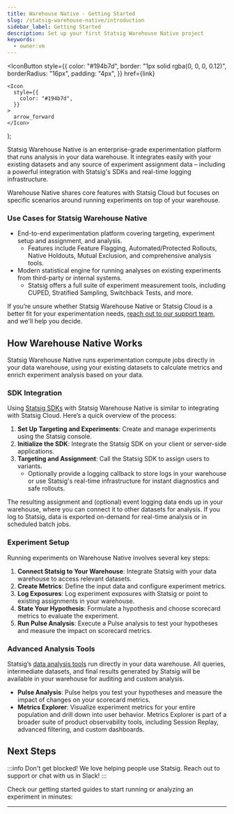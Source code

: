 ```yaml
---
title: Warehouse Native - Getting Started
slug: /statsig-warehouse-native/introduction
sidebar_label: Getting Started
description: Set up your first Statsig Warehouse Native project
keywords:
  - owner:vm
---
```




  <IconButton
    style={{
      color: "#194b7d",
      border: "1px solid rgba(0, 0, 0, 0.12)",
      borderRadius: "16px",
      padding: "4px",
    }}
    href={link}
  >
    <Icon
      style={{
        color: "#194b7d",
      }}
    >
      arrow_forward
    </Icon>
  </IconButton>
);

Statsig Warehouse Native is an enterprise-grade experimentation platform that runs analysis in your data warehouse. It integrates easily with your existing datasets and any source of experiment assignment data – including a powerful integration with Statsig's SDKs and real-time logging infrastructure.

Warehouse Native shares core features with Statsig Cloud but focuses on specific scenarios around running experiments on top of your warehouse.

### Use Cases for Statsig Warehouse Native

- End-to-end experimentation platform covering targeting, experiment setup and assignment, and analysis.
  - Features include Feature Flagging, Automated/Protected Rollouts, Native Holdouts, Mutual Exclusion, and comprehensive analysis tools.
- Modern statistical engine for running analyses on existing experiments from third-party or internal systems.
  - Statsig offers a full suite of experiment measurement tools, including CUPED, Stratified Sampling, Switchback Tests, and more.

If you’re unsure whether Statsig Warehouse Native or Statsig Cloud is a better fit for your experimentation needs, [reach out to our support team](mailto:support@statsig.com), and we'll help you decide.

## How Warehouse Native Works

Statsig Warehouse Native runs experimentation compute jobs directly in your data warehouse, using your existing datasets to calculate metrics and enrich experiment analysis based on your data.

### SDK Integration

Using [Statsig SDKs](/sdks/getting-started) with Statsig Warehouse Native is similar to integrating with Statsig Cloud. Here’s a quick overview of the process:

1. **Set Up Targeting and Experiments**: Create and manage experiments using the Statsig console.
2. **Initialize the SDK**: Integrate the Statsig SDK on your client or server-side applications.
3. **Targeting and Assignment**: Call the Statsig SDK to assign users to variants.
   - Optionally provide a logging callback to store logs in your warehouse or use Statsig's real-time infrastructure for instant diagnostics and safe rollouts.

The resulting assignment and (optional) event logging data ends up in your warehouse, where you can connect it to other datasets for analysis. If you log to Statsig, data is exported on-demand for real-time analysis or in scheduled batch jobs.

### Experiment Setup

Running experiments on Warehouse Native involves several key steps:

1. **Connect Statsig to Your Warehouse**: Integrate Statsig with your data warehouse to access relevant datasets.
2. **Create Metrics**: Define the input data and configure experiment metrics.
3. **Log Exposures**: Log experiment exposures with Statsig or point to existing assignments in your warehouse.
4. **State Your Hypothesis**: Formulate a hypothesis and choose scorecard metrics to evaluate the experiment.
5. **Run Pulse Analysis**: Execute a Pulse analysis to test your hypotheses and measure the impact on scorecard metrics.

### Advanced Analysis Tools

Statsig’s [data analysis tools](/pulse/read-pulse) run directly in your data warehouse. All queries, intermediate datasets, and final results generated by Statsig will be available in your warehouse for auditing and custom analysis.

- **Pulse Analysis**: Pulse helps you test your hypotheses and measure the impact of changes on your scorecard metrics.
- **Metrics Explorer**: Visualize experiment metrics for your entire population and drill down into user behavior. Metrics Explorer is part of a broader suite of product observability tools, including Session Replay, advanced filtering, and custom dashboards.

## Next Steps

:::info
Don't get blocked! We love helping people use Statsig. Reach out to support or chat with us in Slack!
:::

Check our getting started guides to start running or analyzing an experiment in minutes:

<div
  style={{
    display: "flex",
    flexWrap: "wrap",
  }}
>
  <OutlinedCard
    title="Quick Start"
    icon="speed"
    description="Connect Statsig to your warehouse and get test results in minutes"
    link="/statsig-warehouse-native/guides/quick-start"
  ></OutlinedCard>
  <OutlinedCard
    title="Evaluate Statsig"
    icon="warehouse"
    description="Evaluate how Statsig Warehouse Native can work for you"
    link="/statsig-warehouse-native/guides/running_a_poc"
  ></OutlinedCard>
  <OutlinedCard
    title="Learn About Experimentation"
    icon="science"
    description="Learn about Statsig's modern Stats Engine"
    link="/statsig-warehouse-native/features/statistics"
  ></OutlinedCard>
</div>

---
